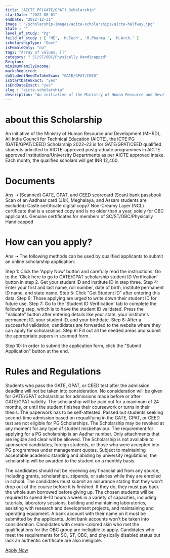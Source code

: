 ```yaml
---
title: "AICTE PF(GATE/GPAT) Scholarship"
startDate: "2022-08-01"
endDate: "2022-12-31"
image : "/scholarship-images/acite-scholarships/aicte-halfway.jpg"
State : ""
level_of_study: "Pg"
feild_of_study : [ 'ME', 'M.Tech', 'M.Pharma.', 'M.Arch.' ]
scholarshipType: "Govt"
isFemaleOnly: "no"
tags: "Array of values. []"
category: " SC/ST/OBC/Physically Handicapped"
Reigion:
minimumFamilyIncome:
marksRequired:
doStudentNeedToTakeExam: "GATE/GPAT/CEED"
isStartDateExact: "yes"
isEndDateExact: "yes"
slug : "aicte-scholarship"
description: "An initiative of the Ministry of Human Resource and Development (MHRD), All India Council for Technical Education (AICTE), the ICTE PG (GATE/GPAT/CEED) Scholarship 2022–23."
---
```


# about this Scholarship
An initiative of the Ministry of Human Resource and Development (MHRD), All India Council for Technical Education (AICTE), the ICTE PG (GATE/GPAT/CEED) Scholarship 2022–23 is for GATE/GPAT/CEED qualified students admitted to AICTE-approved postgraduate programmes in AICTE approved Institutions/University Departments as per AICTE approved intake. Each month, the qualified scholars will get INR 12,400.

# Documents

Ans ➝
(Scanned) GATE, GPAT, and CEED scorecard
(Scan) bank passbook
Scan of an Aadhaar card (J&K, Meghalaya, and Assam students are excluded)
Caste certificate digital copy7
Non-Creamy Layer (NCL) certificate that is a scanned copy and is no older than a year, solely for OBC applicants.
Genuine certificates for members of SC/ST/OBC/Physically Handicapped

# How can you apply?

Ans ➝ The following methods can be used by qualified applicants to submit an online scholarship application:

Step 1: Click the 'Apply Now' button and carefully read the instructions.
Go to the 'Click here to go to GATE/GPAT scholarship student ID Verification' button in step 2.
Get your student ID and institute ID in step three.
Step 4: Enter your first and last name, roll number, date of birth, institute permanent ID name, and state name.
Step 5: Click "Get Student ID" after entering this data.
Step 6: Those applying are urged to write down their student ID for future use.
Step 7: Go to the 'Student ID Verification' tab to complete the following step, which is to have the student ID validated. Press the "Validate" button after entering details like your state, your institute's permanent ID, your student ID, and your birthdate.
Step 8: After a successful validation, candidates are forwarded to the website where they can apply for scholarships.
Step 9: Fill out all the needed areas and submit the appropriate papers in scanned form.

Step 10: In order to submit the application form, click the "Submit Application" button at the end.

# Rules and Regulations

Students who pass the GATE, GPAT, or CEED test after the admission deadline will not be taken into consideration.
No consideration will be given for GATE/GPAT scholarships for admissions made before or after GATE/GPAT validity.
The scholarship will be paid out for a maximum of 24 months, or until the student finishes their coursework or turns in their thesis.
The paperwork has to be self-attested.
Passed out students seeking second-time admission based on requalifying in the GATE, GPAT, or CEED test are not eligible for PG Scholarships.
The Scholarship may be revoked at any moment for any type of student misbehaviour.
The requirement for applying for a PG scholarship is an Aadhar number.
Only attachments that are legible and clear will be allowed.
The Scholarship is not available to sponsored candidates, foreign students, or those who were accepted into PG programmes under management quotas.
Subject to maintaining acceptable academic standing and abiding by university regulations, the scholarship will be awarded to the student on a monthly basis.

The candidates should not be receiving any financial aid from any source, including grants, scholarships, stipends, or salaries while they are enrolled in school.
The candidates must submit an assurance stating that they won't drop out of the course before it is finished. If they do, they must pay back the whole sum borrowed before giving up.
The chosen students will be required to spend 8–10 hours a week in a variety of capacities, including tutorials, laboratory sessions, building and maintaining laboratories, assisting with research and development projects, and maintaining and operating equipment.
A bank account with their name on it must be submitted by the applicants. Joint bank accounts won't be taken into consideration.
Candidates with cream-colored skin who met the qualifications for the OBC group are ineligible to apply.
Candidates who meet the requirements for SC, ST, OBC, and physically disabled status but lack an authentic certificate are also ineligible.

[Apply Now](https://www.aicte-india.org/schemes/students-development-schemes/PG-Scholarship-Scheme/General-instruction)
